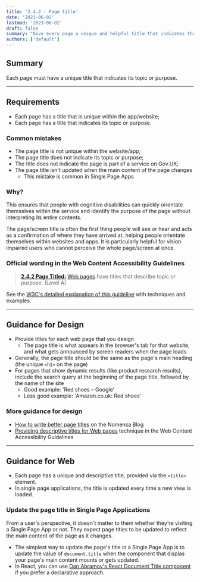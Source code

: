 ```yaml
---
title: '2.4.2 - Page title'
date: '2023-06-02'
lastmod: '2023-06-02'
draft: false
summary: "Give every page a unique and helpful title that indicates the purpose of the page."
authors: ['default']
---
```


## Summary

Each page must have a unique title that indicates its topic or purpose.

---

## Requirements

* Each page has a title that is unique within the app/website;
* Each page has a title that indicates its topic or purpose.

### Common mistakes

* The page title is not unique within the website/app;
* The page title does not indicate its topic or purpose;
* The title does not indicate the page is part of a service on Gov.UK;
* The page title isn't updated when the main content of the page changes
  * This mistake is common in Single Page Apps

### Why?

This ensures that people with cognitive disabilities can quickly orientate themselves within the service and identify the purpose of the page without interpreting its entire contents.

The page/screen title is often the first thing people will see or hear and acts as a confirmation of where they have arrived at, helping people orientate themselves within websites and apps. It is particularly helpful for vision impaired users who cannot perceive the whole page/screen at once.

### Official wording in the Web Content Accessibility Guidelines

> [**2.4.2 Page Titled:**](https://www.w3.org/TR/UNDERSTANDING-WCAG20/navigation-mechanisms-title.html) [Web pages](https://www.w3.org/TR/UNDERSTANDING-WCAG20/navigation-mechanisms-title.html#webpagedef) have titles that describe topic or purpose. (Level A)

See the [W3C's detailed explanation of this guideline](https://www.w3.org/TR/UNDERSTANDING-WCAG20/navigation-mechanisms-title.html) with techniques and examples.

---

## Guidance for Design

* Provide titles for each web page that you design
  * The page title is what appears in the browser's tab for that website, and what gets announced by screen readers when the page loads
* Generally, the page title should be the same as the page's main heading (the unique `<h1>` on the page)
* For pages that show dynamic results (like product research results), include the search query at the beginning of the page title, followed by the name of the site
  * Good example: 'Red shoes – Google'
  * Less good example: 'Amazon.co.uk: Red shoes'

### More guidance for design

* [How to write better page titles](https://www.nomensa.com/blog/2013/how-to-write-better-page-titles) on the Nomensa Blog
* [Providing descriptive titles for Web pages](https://www.w3.org/TR/2016/NOTE-WCAG20-TECHS-20161007/G88) technique in the Web Content Accessibility Guidelines

---

## Guidance for Web

* Each page has a unique and descriptive title, provided via the `<title>` element.
* In single page applications, the title is updated every time a new view is loaded.

### Update the page title in Single Page Applications

From a user's perspective, it doesn't matter to them whether they're visiting a Single Page App or not. They expect page titles to be updated to reflect the main content of the page as it changes.

* The simplest way to update the page's title in a Single Page App is to update the value of `document.title` when the component that displas your page's main content mounts or gets updated.
* In React, you can use [Dan Abramov's React Document Title component](https://github.com/gaearon/react-document-title) if you prefer a declarative approach.
